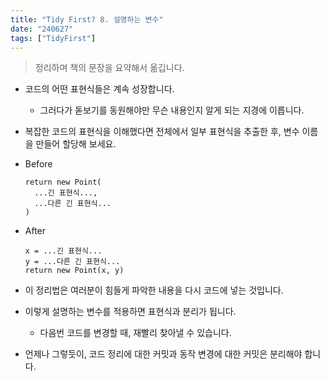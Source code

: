 ```yaml
---
title: "Tidy First? 8. 설명하는 변수"
date: "240627"
tags: ["TidyFirst"]
---
```


> 정리하며 책의 문장을 요약해서 옮깁니다.

- 코드의 어떤 표현식들은 계속 성장합니다.
  - 그러다가 돋보기를 동원해야만 무슨 내용인지 알게 되는 지경에 이릅니다.
- 복잡한 코드의 표현식을 이해했다면 전체에서 일부 표현식을 추출한 후, 변수 이름을 만들어 할당해 보세요.
- Before
  ```
  return new Point(
    ...긴 표현식...,
    ...다른 긴 표현식...
  )
  ```
- After

  ```
  x = ...긴 표현식...
  y = ...다른 긴 표현식...
  return new Point(x, y)
  ```

- 이 정리법은 여러분이 힘들게 파악한 내용을 다시 코드에 넣는 것입니다.
- 이렇게 설명하는 변수를 적용하면 표현식과 분리가 됩니다.
  - 다음번 코드를 변경할 때, 재빨리 찾아낼 수 있습니다.
- 언제나 그렇듯이, 코드 정리에 대한 커밋과 동작 변경에 대한 커밋은 분리해야 합니다.
